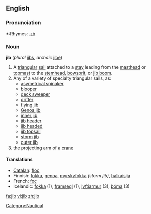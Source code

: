 ==English==

===Pronunciation===
*:Rhymes: [[Rhymes:English:-ɪb|-ɪb]]

===Noun===
'''jib''' (''plural'' [[jibs]], ''archaic'' [[jibe]])

# A [[triangular]] [[sail]] attached to a [[stay]] leading from the [[masthead]] or [[topmast]] to the [[stemhead]], [[bowsprit]], or [[jib boom]].
# Any of a variety of specialty triangular sails, as:
#* [[asymetrical spinaker]]
#* [[blooper]]
#* [[deck sweeper]]
#* [[drifter]]
#* [[flying jib]]
#* [[Genoa jib]]
#* [[inner jib]]
#* [[jib header]]
#* [[jib headed]]
#* [[jib topsail]]
#* [[storm jib]]
#* [[outer jib]]
# the projecting arm of a [[crane]]

====Translations====
*[[Catalan]]: [[floc]] {{m}}
*Finnish: [[fokka]], [[genoa]], [[myrskyfokka]] ''(storm jib)'', [[halkaisija]]
*French: [[foc]] {{m}}
*Icelandic: [[fokka]] {{f}} (1), [[framsegl]] {{n}} (1), [[lyftiarmur]] {{m}} (3), [[bóma]] {{f}} (3)

[[Category:Nautical]]

[[fa:jib]]
[[vi:jib]]
[[zh:jib]]